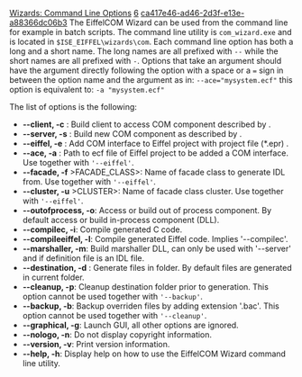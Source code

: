 [[Property:title|Wizards: Command Line Options]]
[[Property:weight|6]]
[[Property:uuid|ca417e46-ad46-2d3f-e13e-a88366dc06b3]]
The EiffelCOM Wizard can be used from the command line for example in batch scripts. The command line utility is <code>com_wizard.exe</code> and is located in <code>$ISE_EIFFEL\wizards\com</code>. Each command line option has both a long and a short name. The long names are all prefixed with <code>--</code> while the short names are all prefixed with <code>-</code>. Options that take an argument should have the argument directly following the option with a space or a <code>=</code> sign in between the option name and the argument as in: 
<code lang="text">
--ace="mysystem.ecf"</code>
this option is equivalent to: 
<code lang="text">
-a "mysystem.ecf"</code>

The list of options is the following: 
*  '''--client, -c''' <DEFINITION_FILE>: Build client to access COM component described by <DEFINITION_FILE>. 
*  '''--server, -s''' <DEFINITION_FILE>: Build new COM component as described by <DEFINITION_FILE>. 
*  '''--eiffel, -e''' <PROJECT_FILE>: Add COM interface to Eiffel project with project file (*.epr) <PROJECT_FILE>. 
*  '''--ace, -a''' <ECF_FILE>: Path to ecf file of Eiffel project to be added a COM interface. Use together with <code>'--eiffel'</code>. 
*  '''--facade, -f''' >FACADE_CLASS>: Name of facade class to generate IDL from. Use together with <code>'--eiffel'</code>. 
*  '''--cluster, -u''' >CLUSTER>: Name of facade class cluster. Use together with <code>'--eiffel'</code>. 
*  '''--outofprocess, -o''': Access or build out of process component. By default access or build in-process component (DLL). 
*  '''--compilec, -i''': Compile generated C code. 
*  '''--compileeiffel, -l''': Compile generated Eiffel code. Implies '--compilec'. 
*  '''--marshaller, -m''': Build marshaller DLL, can only be used with '--server' and if definition file is an IDL file. 
*  '''--destination, -d''' <DESTINATION>: Generate files in <DESTINATION> folder. By default files are generated in current folder. 
*  '''--cleanup, -p''': Cleanup destination folder prior to generation. This option cannot be used together with <code>'--backup'</code>. 
*  '''--backup, -b''': Backup overriden files by adding extension '.bac'. This option cannot be used together with <code>'--cleanup'</code>. 
*  '''--graphical, -g''': Launch GUI, all other options are ignored. 
*  '''--nologo, -n''': Do not display copyright information. 
*  '''--version, -v''': Print version information. 
*  '''--help, -h''': Display help on how to use the EiffelCOM Wizard command line utility. 

{{seealso|[[How the EiffelCOM Wizard works|How the EiffelCOM Wizard Works]] , [[Generated Files|Generated Files]] , [[Class Hierarchy|Class Hierarchy]] , [[Eiffel Project Processing|Adding a COM Interface to an Eiffel Project]] , [[Reusing a COM Component|Accessing a COM Component]] , [[Building a COM Component|Building a COM Component]]  }}




